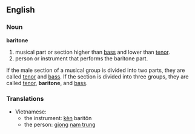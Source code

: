 ==English==
===Noun===
'''baritone'''

# musical part or section higher than [[bass]] and lower than [[tenor]].
# person or instrument that performs the baritone part.

If the male section of a musical group is divided into two parts, they are called [[tenor]] and [[bass]].  If the section is divided into three groups, they are called [[tenor]], '''baritone''', and [[bass]].

===Translations===
*Vietnamese:
**the instrument: [[kèn]] baritôn
**the person: [[giọng]] [[nam trung]]